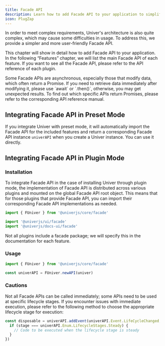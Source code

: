 ```yaml
---
title: Facade API
description: Learn how to add Facade API to your application to simplify the usage of Univer.
icon: PlugZap
---
```


In order to meet complex requirements, Univer's architecture is also quite complex, which may cause some difficulties in usage. To address this, we provide a simpler and more user-friendly Facade API.

This chapter will show in detail how to add Facade API to your application. In the following “Features” chapter, we will list the main Facade API of each feature. If you want to see all the Facade API, please refer to the API reference of each plugin.

<Callout type="warning" title="Cuation">
  Some Facade APIs are asynchronous, especially those that modify data, which often return a Promise. If you need to retrieve data immediately after modifying it, please use `await` or `.then()`, otherwise, you may get unexpected results. To find out which specific APIs return Promises, please refer to the corresponding API reference manual.
</Callout>

## Integrating Facade API in Preset Mode

If you integrate Univer with preset mode, it will automatically import the Facade API for the included features and return a corresponding Facade API instance `univerAPI` when you create a Univer instance. You can use it directly.

## Integrating Facade API in Plugin Mode

### Installation

To integrate Facade API in the case of installing Univer through plugin mode, the implementation of Facade API is distributed across various plugins and mounted on the global Facade API root object. This means that for those plugins that provide Facade API, you can import their corresponding Facade API implementations as needed.

```typescript
import { FUniver } from '@univerjs/core/facade'

import '@univerjs/ui/facade'
import '@univerjs/docs-ui/facade'
```

<Callout type="warning" title="Cuation">
  Not all plugins include a facade package; we will specify this in the documentation for each feature.
</Callout>

### Usage

```typescript
import { FUniver } from '@univerjs/core/facade'

const univerAPI = FUniver.newAPI(univer)
```

### Cautions

Not all Facade APIs can be called immediately; some APIs need to be used at specific lifecycle stages. If you encounter issues with immediate execution, please refer to the following method to choose the appropriate lifecycle stage for execution:

```typescript
const disposable = univerAPI.addEvent(univerAPI.Event.LifeCycleChanged, ({ stage }) => {
  if (stage === univerAPI.Enum.LifecycleStages.Steady) {
    // Code to be executed when the lifecycle stage is steady
  }
})
```
